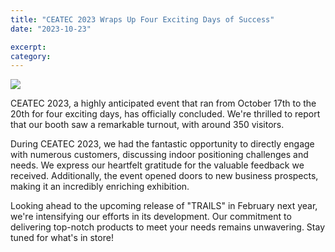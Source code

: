 ```yaml
---
title: "CEATEC 2023 Wraps Up Four Exciting Days of Success"
date: "2023-10-23"

excerpt:
category:
---
```


![](/images/News/CEATEC-News.png)

CEATEC 2023, a highly anticipated event that ran from October 17th to the 20th for four exciting days, has officially concluded. We're thrilled to report that our booth saw a remarkable turnout, with around 350 visitors.

During CEATEC 2023, we had the fantastic opportunity to directly engage with numerous customers, discussing indoor positioning challenges and needs. We express our heartfelt gratitude for the valuable feedback we received. Additionally, the event opened doors to new business prospects, making it an incredibly enriching exhibition.

Looking ahead to the upcoming release of "TRAILS" in February next year, we're intensifying our efforts in its development. Our commitment to delivering top-notch products to meet your needs remains unwavering. Stay tuned for what's in store!
